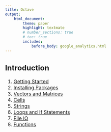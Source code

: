 ```yaml
---
title: Octave
output:
    html_document:
        theme: paper
        highlight: textmate
        # number_sections: true
        # toc: true
        includes:
            before_body: google_analytics.html
---
```


<font size="3">

## Introduction
1. [Getting Started](octave/intro/getting_started.html)
2. [Installing Packages](octave/intro/packages.html)
3. [Vectors and Matrices](octave/intro/vectors_matrices.html)
4. [Cells](octave/intro/cells.html)
5. [Strings](octave/intro/strings.html)
6. [Loops and If Statements](octave/intro/loops_if_statements.html)
7. [File IO](octave/intro/file_io.html)
8. [Functions](octave/intro/functions.html)

</font>
